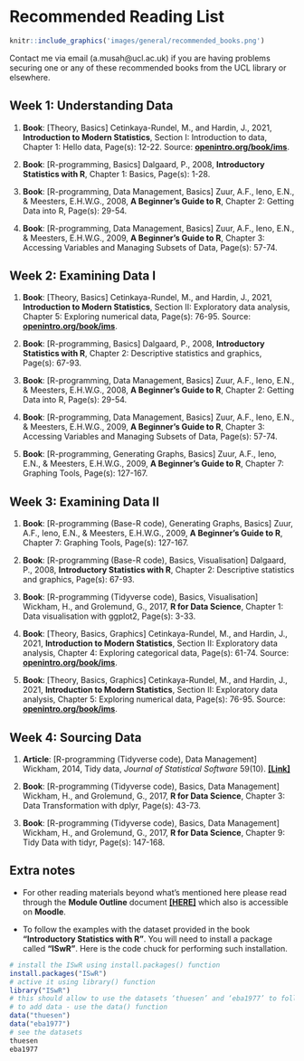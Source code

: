# Recommended Reading List {-}

```r
knitr::include_graphics('images/general/recommended_books.png')
```

Contact me via email (a.musah@ucl.ac.uk) if you are having problems securing one or any of these recommended books from the UCL library or elsewhere.

## Week 1: Understanding Data {-}

1. **Book**: [Theory, Basics] Cetinkaya-Rundel, M., and Hardin, J., 2021, **Introduction to Modern Statistics**, Section I: Introduction to data, Chapter 1: Hello data, Page(s): 12-22. Source: [**openintro.org/book/ims**](https://openintro.org/book/ims).

2. **Book**: [R-programming, Basics] Dalgaard, P., 2008, **Introductory Statistics with R**, Chapter 1: Basics, Page(s): 1-28.

3. **Book**: [R-programming, Data Management, Basics] Zuur, A.F., Ieno, E.N., & Meesters, E.H.W.G., 2008, **A Beginner's Guide to R**, Chapter 2: Getting Data into R, Page(s): 29-54.

4. **Book**: [R-programming, Data Management, Basics] Zuur, A.F., Ieno, E.N., & Meesters, E.H.W.G.,  2009, **A Beginner's Guide to R**, Chapter 3: Accessing Variables and Managing Subsets of Data, Page(s): 57-74.

## Week 2: Examining Data I {-}

1. **Book**: [Theory, Basics] Cetinkaya-Rundel, M., and Hardin, J., 2021, **Introduction to Modern Statistics**, Section II: Exploratory data analysis, Chapter 5: Exploring numerical data, Page(s): 76-95. Source: [**openintro.org/book/ims**](https://openintro.org/book/ims).

2. **Book**: [R-programming, Basics] Dalgaard, P., 2008, **Introductory Statistics with R**, Chapter 2: Descriptive statistics and graphics, Page(s): 67-93.

3. **Book**: [R-programming, Data Management, Basics] Zuur, A.F., Ieno, E.N., & Meesters, E.H.W.G., 2008, **A Beginner's Guide to R**, Chapter 2: Getting Data into R, Page(s): 29-54.

4. **Book**: [R-programming, Data Management, Basics] Zuur, A.F., Ieno, E.N., & Meesters, E.H.W.G.,  2009, **A Beginner's Guide to R**, Chapter 3: Accessing Variables and Managing Subsets of Data, Page(s): 57-74.

5. **Book**: [R-programming, Generating Graphs, Basics] Zuur, A.F., Ieno, E.N., & Meesters, E.H.W.G.,  2009, **A Beginner's Guide to R**, Chapter 7: Graphing Tools, Page(s): 127-167.

## Week 3: Examining Data II {-}

1. **Book**: [R-programming (Base-R code), Generating Graphs, Basics] Zuur, A.F., Ieno, E.N., & Meesters, E.H.W.G.,  2009, **A Beginner's Guide to R**, Chapter 7: Graphing Tools, Page(s): 127-167.

2. **Book**: [R-programming (Base-R code), Basics, Visualisation] Dalgaard, P., 2008, **Introductory Statistics with R**, Chapter 2: Descriptive statistics and graphics, Page(s): 67-93.

3. **Book**: [R-programming (Tidyverse code), Basics, Visualisation] Wickham, H., and Grolemund, G., 2017, **R for Data Science**, Chapter 1: Data visualisation with ggplot2, Page(s): 3-33.

4. **Book**: [Theory, Basics, Graphics] Cetinkaya-Rundel, M., and Hardin, J., 2021, **Introduction to Modern Statistics**, Section II: Exploratory data analysis, Chapter 4: Exploring categorical data, Page(s): 61-74. Source: [**openintro.org/book/ims**](https://openintro.org/book/ims).

5. **Book**: [Theory, Basics, Graphics] Cetinkaya-Rundel, M., and Hardin, J., 2021, **Introduction to Modern Statistics**, Section II: Exploratory data analysis, Chapter 5: Exploring numerical data, Page(s): 76-95. Source: [**openintro.org/book/ims**](https://openintro.org/book/ims).

## Week 4: Sourcing Data {-}

1. **Article**: [R-programming (Tidyverse code), Data Management] Wickham, 2014, Tidy data, *Journal of Statistical Software* 59(10). [**[Link]**](http://www.jstatsoft.org/v59/i10/paper)

2. **Book**: [R-programming (Tidyverse code), Basics, Data Management] Wickham, H., and Grolemund, G., 2017, **R for Data Science**, Chapter 3: Data Transformation with dplyr, Page(s): 43-73.

3. **Book**: [R-programming (Tidyverse code), Basics, Data Management] Wickham, H., and Grolemund, G., 2017, **R for Data Science**, Chapter 9: Tidy Data with tidyr, Page(s): 147-168.

## Extra notes {-}

- For other reading materials beyond what's mentioned here please read through the **Module Outline** document [**[HERE]**](https://github.com/UCLPG-MSC-SGDS/POLS0008/raw/main/POLS0008%202022-23%20Module%20Outline%20-%20Updated.pdf) which also is accessible on **Moodle**.

- To follow the examples with the dataset provided in the book **"Introductory Statistics with R"**. You will need to install a package called **"ISwR"**. Here is the code chuck for performing such installation.

```r
# install the ISwR using install.packages() function
install.packages("ISwR")
# active it using library() function
library("ISwR")
# this should allow to use the datasets ‘thuesen’ and ‘eba1977’ to follow the examples in book
# to add data - use the data() function
data("thuesen")
data("eba1977")
# see the datasets
thuesen
eba1977
```